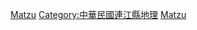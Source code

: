 {{Catnav|頁面分類|地理|地形|岛屿|各国岛屿|中華民國島嶼}}
{{Catnav|頁面分類|各種主題的頁面分類|按國家分類|各國地理|各国岛屿|中華民國島嶼}}
{{Catnav|頁面分類|各種主題的頁面分類|按國家分類|各國地理|中華民國地理|中華民國島嶼}}
{{Catnav|頁面分類|地理|国家|亚洲国家|中華民國|中華民國行政區劃|中華民國福建省行政區劃|中華民國連江縣}}
{{Catnav|頁面分類|各種主題的頁面分類|按國家分類|各國行政區劃|中華民國行政區劃|中華民國福建省行政區劃|中華民國連江縣}}
{{Commons_category}}
{{Category_main}}

[[Category:中華民國島嶼|Matzu]]
[[Category:中華民國連江縣地理|Category:中華民國連江縣地理]]
[[Category:臺灣海峽島嶼|Matzu]]